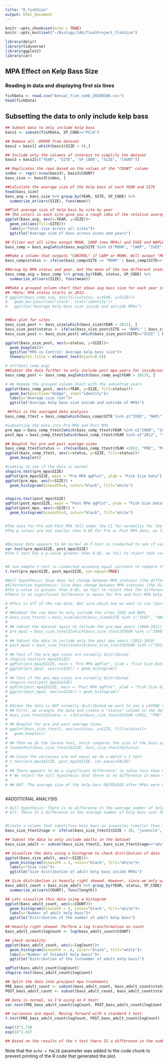 ```yaml
---
title: "R_fishSize"
output: html_document
---
```


```r
knitr::opts_chunk$set(echo = TRUE)
knitr::opts_knit$set("~/Biology/146/finalProject_fishSize")

library(dplyr)
library(tidyverse)
library(ggplot2)
library(car)
```

## MPA Effect on Kelp Bass Size

### Reading in data and displaying first six lines

```r
fishData <- read.csv("Annual_fish_comb_20200108.csv")
head(fishData)
```

## Subsetting the data to only include kelp bass 

```r
## Subset data to only include kelp bass
bass1 <- subset(fishData, SP_CODE=="PCLA")

## Remove all -99999 from dataset
bass2 = bass1[-which(bass1$SIZE < 0),]

## Include only the columns of interest to simplify the dataset
bass3 = bass2[c("YEAR", "SITE", "SP_CODE", "SIZE", "COUNT")]

## Replicates the rows based on the values of the "COUNT" column
index <- rep(1:nrow(bass3), bass3$COUNT)
bass_size <- bass3[index, ]

```


```r
##Calculate the average size of the kelp bass at each YEAR and SITE
head(bass_size)
bass_avg = bass_size %>% group_by(YEAR, SITE, SP_CODE) %>% 
  summarize_at(vars(SIZE), funs(mean))

##Plot average size of kelp bass by site by year 
## The colors in each site give you a rough idea of the relative average size between sites in a given year 
ggplot(bass_avg, aes(x=YEAR, y=SIZE))+
  geom_col(aes(fill=SITE))+
  labs(y="Total size across all sites")+
  ggtitle("Average size of bass across sites and years")

```
```r
## Filter out all sites except MOHK, CARP (non MPAs) and IVEE and NAPLES (MPAs)
bass_comp = bass_avg[which(bass_avg$SITE %in% c("MOHK", "CARP", "IVEE", "NAPL")),]

##Make a column that outputs "CONTROL" if CARP or MOHK. Will output "MPA" if IVEE or NAPL. 
bass_comp$status <- ifelse(bass_comp$SITE == "MOHK" | bass_comp$SITE=="CARP", "CONTROL", "MPA")

##Group by MPA status and year. Get the mean of the two different states, by year 
bass_comp_avg = bass_comp %>% group_by(YEAR, status, SP_CODE) %>% 
  summarize_at(vars(SIZE), funs(mean))

##Make a grouped column chart that shows avg bass size for each year inside and outside of MPAs 
## *Note: MPA status starts in 2012. 
# ggplot(bass_comp_avg, aes(fill=status, x=YEAR, y=SIZE))+
#   geom_bar(position="stack", stat="identity")+
#   ggtitle("Average kelp bass size inside and outside MPAs")


##Box plot for sites
bass_size_post <- bass_size[which(bass_size$YEAR > 2011), ]
bass_size_post$status <- ifelse(bass_size_post$SITE == "NAPL" | bass_size_post$SITE=="IVEE", "MPA", "CONTROL")
bass_size_post <- bass_size_post[-which(bass_size_post$SITE=="SCDI" | bass_size_post$SITE=="SCTW"),]

ggplot(bass_size_post, aes(x=status, y=SIZE))+
  geom_boxplot()+
  ggtitle("MPA vs Control: Average kelp bass size")+
  theme(plot.title = element_text(hjust=0.5))

# str(bass_comp_avg)
##Subset the data further to only include post mpa years for inside/outside 
bass_comp_post <- bass_comp_avg[which(bass_comp_avg$YEAR > 2012), ]

# ## Remake the grouped column chart with the subsetted years 
ggplot(bass_comp_post, aes(x=YEAR, y=SIZE, fill=status))+
  geom_bar(position="dodge", stat="identity")+
  labs(y="Average size (cm)")+
  ggtitle("Average kelp bass size inside and outside of MPAs")

```



```r



 ##This is the averaged data analysis
bass_comp_ttest = bass_comp[which(bass_comp$SITE %in% c("IVEE", "NAPL")),]

#subsetting the data into Pre MPA and Post MPA
pre_mpa = bass_comp_ttest[which(bass_comp_ttest$YEAR %in% c("2000", "2001", "2002", "2003", "2004", "2005", "2006", "2007", "2008", "2009", "2010", "2011")),]
post_mpa = bass_comp_ttest[which(bass_comp_ttest$YEAR %in% c("2012", "2013", "2014", "2015", "2016", "2017", "2018", "2019")),]

## Boxplot for pre and post average sizes
bass_comp_ttest$status <- ifelse(bass_comp_ttest$YEAR <2012, "PRE", "POST")
ggplot(bass_comp_ttest, aes(x=status, y=SIZE, fill=status))+
  geom_boxplot()

#Looking to see if the data is normal
shapiro.test(pre_mpa$SIZE)
qqPlot(pre_mpa$SIZE, main = "Pre MPA qqPlot", ylab = "Fish Size Data")
ggplot(pre_mpa, aes(x=SIZE)) + 
  geom_histogram(binwidth=4, color="black", fill="white")


shapiro.test(post_mpa$SIZE)
qqPlot(post_mpa$SIZE, main = "Post MPA qqPlot", ylab = "Fish Size Data")
ggplot(post_mpa, aes(x=SIZE)) + 
  geom_histogram(binwidth=3, color="black", fill="white")


#The data for Pre and Post MPA fall under the CI for normality for the qqplots
#The p values are not smaller than 0.05 for Pre or Post MPA data, we fail to reject that data is normal


#Because data appears to be normal an F-test is conducted to see if variances are equal
var.test(pre_mpa$SIZE, post_mpa$SIZE)
#The F test has a p-value greater than 0.05, we fail to reject that variances are equal


#A two-sample t-test is conducted assuming equal variance to compare the difference in means
t.test(pre_mpa$SIZE, post_mpa$SIZE, var.equal=TRUE)

#Null hypothesis: Size does not change between MPA statuses (the difference in means is 0).
#Alternative hypothesis: Size does change between MPA statuses (the difference in means is not 0)
#The p-value is greater than 0.05, we fail to reject that the difference in means is 0
#There is no significant difference in means for Pre and Post MPA kelp bass sizes  

```

```r
# #This is off of the raw data. Not sure which one we want to use (Sarah)
# 
# ##Subset the raw data to only include the sites IVEE and NAPL
# bass_size_ttest2 = bass_size[which(bass_size$SITE %in% c("IVEE", "NAPL")),]
# 
# ## Subset the dataset again to include the pre_mpa years (2000-2011)
# pre_mpa2 = bass_size_ttest2[which(bass_size_ttest2$YEAR %in% c("2000", "2001", "2002", "2003", "2004", "2005", "2006", "2007", "2008", "2009", "2010", "2011")),]
# 
# ## Subset the data to include only the post mpa years (2012-2019)
# post_mpa2 = bass_size_ttest2[which(bass_size_ttest2$YEAR %in% c("2012", "2013", "2014", "2015", "2016", "2017", "2018", "2019")),]
# 
# ## Test if the pre_mpa sizes are normally distributed
# shapiro.test(pre_mpa2$SIZE)
# qqPlot(pre_mpa2$SIZE, main = "Pre MPA qqPlot", ylab = "Fish Size Data")
# ggplot(pre_mpa2, aes(x=SIZE)) + geom_histogram()
# 
# ## Test if the pos_mpa sizes are normally distributed
# shapiro.test(post_mpa2$SIZE)
# qqPlot(post_mpa2$SIZE, main = "Post MPA qqPlot", ylab = "Fish Size Data")
# ggplot(post_mpa2, aes(x=SIZE)) + geom_histogram()
# 
# 
# #Since the data is NOT normally distributed we want to use a LEVENE test (instead of an F test) to test if the variances are equal. 
# ## First, we wrangle the data and create a "status" column in the dataset for pre/post mpa 
# bass_size_ttest2$status <- ifelse(bass_size_ttest2$YEAR <2012, "PRE", "POST")
# 
# ## Boxplot for pre and post average sizes
# ggplot(bass_size_ttest2, aes(x=status, y=SIZE, fill=status))+
#   geom_boxplot()
# 
# ## Then we do the levene test, which compares the size of the bass against the two conditions in the status column 
# leveneTest(bass_size_ttest2$SIZE, bass_size_ttest2$status)
# 
# ## Since the variances are not equal we do a Welch's t test
# t.test(pre_mpa2$SIZE, post_mpa2$SIZE, var.equal=FALSE)
# 
# ## There appears to be a significant difference! (p value less than 0.05)
# # We reject the null hypothesis that there is no difference in mean size of kelp bass pre/post mpa 
# 
# ## BUT. The average size of the kelp bass DECREASED after MPAs were established. This makes it appear that MPA status might decrease the average size of the kelp bass. This is interesting... 



```

#ADDITIONAL ANALYSIS

```r
# Null hypothesis: There is no difference in the average number of kelp bass over 30 cm before and afer MPA zones were established in sites IVEE and NAPL. 
# Alt: There IS a difference in the average number of kelp bass over 30 cm before and after MPA zones were established. 


#Create a column that identifies kelp bass as juveniles (smaller than 30 cm) and adults (over 30 cm)
bass_size_ttest2$age <- ifelse(bass_size_ttest2$SIZE < 30, "juvenile", "adult")

## Subset the data to only include adults in the dataset 
bass_size_adult <- subset(bass_size_ttest2, bass_size_ttest2$age=="adult")

## Visualize the data using a histogram to check distribution of data 
ggplot(bass_size_adult, aes(x=SIZE))+
  geom_histogram(binwidth = 2, color="black", fill="white")+
  labs(x="Size (cm)")+
  ggtitle("Size distribution of adult kelp bass inside MPAs")

## Size distribution is heavily right skewed. However, since we only want the NUMBER of adults, the size distribution is irrelevant. 
bass_adult_count = bass_size_adult %>% group_by(YEAR, status, SP_CODE) %>% 
  summarize_at(vars(COUNT), funs(length))

## Lets visualize this data using a histogram 
ggplot(bass_adult_count, aes(x=COUNT))+
  geom_histogram(binwidth = 5, color="black", fill="white")+
  labs(x="Number of adult kelp bass")+
  ggtitle("Distribution of the number of adult kelp bass")

## Heavily right skewed. Perform a log transformation on count 
bass_adult_count$logCount <- log(bass_adult_count$COUNT)

## check normality 
ggplot(bass_adult_count, aes(x=logCount))+
  geom_histogram(binwidth = .6, color="black", fill="white")+
  labs(x="Number of ln(adult kelp bass)")+
  ggtitle("Distribution of the ln(number of adult kelp bass)")

qqPlot(bass_adult_count$logCount)
shapiro.test(bass_adult_count$logCount)

## Split the data into pre/post mpa treatments
PRE_bass_adult_count <- subset(bass_adult_count, bass_adult_count$status=="PRE")
POST_bass_adult_count <- subset(bass_adult_count, bass_adult_count$status=="POST")

## Data is normal, so I'm using an F test!
var.test(PRE_bass_adult_count$logCount, POST_bass_adult_count$logCount)

## variances are equal. Moving forward with a standard t test 
t.test(PRE_bass_adult_count$logCount, POST_bass_adult_count$logCount)

exp(1)^1.718
exp(1)^2.637

## Based on the results of the t test there IS a difference in the number of adults before and after the creation of the MPA. The number of adults increases from an average of 5.5 to an average of 14. 
```


Note that the `echo = FALSE` parameter was added to the code chunk to prevent printing of the R code that generated the plot.
